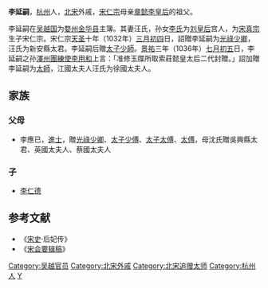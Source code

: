 '''李延嗣'''，[[杭州|杭州]]人，[[北宋|北宋]]外戚，[[宋仁宗|宋仁宗]]母亲[[章懿李皇后|章懿李皇后]]的祖父。

李延嗣在[[吴越国|吴越国]]为[[婺州|婺州]][[金华县|金华县]]主簿。其妻汪氏，孙女[[章懿李皇后|李氏]]为[[章献明肃皇后|刘皇后]]宫人，为[[宋真宗|宋真宗]]生子宋仁宗。宋仁宗[[天圣|天圣]]十年（1032年）[[三月初四|三月初四]]日，詔贈李延嗣为[[光祿少卿|光祿少卿]]，汪氏为新安縣太君。李延嗣后贈[[太子少師|太子少師]]。[[景祐|景祐]]三年（1036年）[[七月初五|七月初五]]日，李延嗣之孙[[澤州|澤州]][[團練使|團練使]][[李用和|李用和]]上言：「准修玉牒所取索莊懿皇太后二代封贈。」詔加贈李延嗣为[[太師|太師]]，江國太夫人汪氏为徐國太夫人。
==家族==
===父母===
*李應已，[[進士|進士]]，贈[[光祿少卿|光祿少卿]]、[[太子少傅|太子少傅]]、[[太子太傅|太子太傅]]、[[太傅|太傅]]，母沈氏贈吳興縣太君、英國太夫人、蔡國太夫人
===子===
*[[李仁德|李仁德]]
==参考文献==
*《[[宋史|宋史]]·后妃传》
*《[[宋会要辑稿|宋会要辑稿]]》

{{DEFAULTSORT:L}}
[[Category:吴越官员|Category:吴越官员]]
[[Category:北宋外戚|Category:北宋外戚]]
[[Category:北宋追赠太师|Category:北宋追赠太师]]
[[Category:杭州人|Category:杭州人]]
[[Category:李姓|Y]]